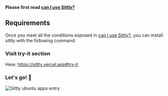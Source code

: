 
**Please first read [can I use Sittly?](/can-i-use)**

## Requirements

Once you meet all the conditions exposed in [can I use Sittly?](/can-i-use), you can install sittly with the following command:

<Steps>

### Visit try-it section

Here: https://sittly.vercel.app#try-it

### Let's go! 🚀

![Sittly ubuntu apps entry](assets/images/sittly-in-menu.png)

</Steps>
